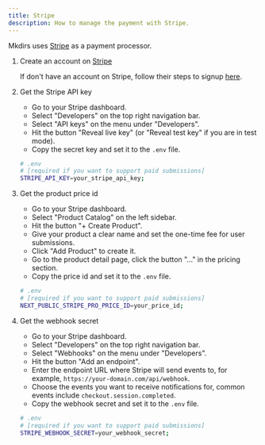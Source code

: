 ```yaml
---
title: Stripe
description: How to manage the payment with Stripe.
---
```


Mkdirs uses [Stripe](https://stripe.com/) as a payment processor.


<Steps>

1. Create an account on [Stripe](https://stripe.com/)

    If don't have an account on Stripe, follow their steps to signup [here](https://dashboard.stripe.com/register).

2. Get the Stripe API key

    - Go to your Stripe dashboard.
    - Select "Developers" on the top right navigation bar.
    - Select "API keys" on the menu under "Developers".
    - Hit the button "Reveal live key" (or "Reveal test key" if you are in test mode).
    - Copy the secret key and set it to the `.env` file.

    ```bash
    # .env
    # [required if you want to support paid submissions]
    STRIPE_API_KEY=your_stripe_api_key;
    ```

3. Get the product price id

    - Go to your Stripe dashboard.
    - Select "Product Catalog" on the left sidebar.
    - Hit the button "+ Create Product".
    - Give your product a clear name and set the one-time fee for user submissions.
    - Click "Add Product" to create it.
    - Go to the product detail page, click the button "..." in the pricing section.
    - Copy the price id and set it to the `.env` file.

    ```bash
    # .env
    # [required if you want to support paid submissions]
    NEXT_PUBLIC_STRIPE_PRO_PRICE_ID=your_price_id;
    ```

4. Get the webhook secret

    - Go to your Stripe dashboard.
    - Select "Developers" on the top right navigation bar.
    - Select "Webhooks" on the menu under "Developers".
    - Hit the button "Add an endpoint". 
    - Enter the endpoint URL where Stripe will send events to, for example, `https://your-domain.com/api/webhook`.
    - Choose the events you want to receive notifications for, common events include `checkout.session.completed`.
    - Copy the webhook secret and set it to the `.env` file.

    ```bash
    # .env
    # [required if you want to support paid submissions]
    STRIPE_WEBHOOK_SECRET=your_webhook_secret;
    ```

</Steps>

